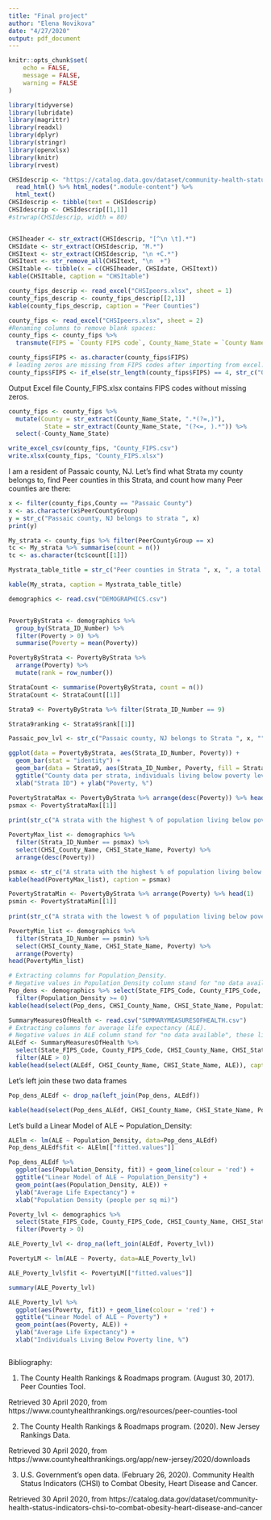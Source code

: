```yaml
---
title: "Final project"
author: "Elena Novikova"
date: "4/27/2020"
output: pdf_document
---
```


```r
knitr::opts_chunk$set(
	echo = FALSE,
	message = FALSE,
	warning = FALSE
)
```



```r

library(tidyverse)
library(lubridate)
library(magrittr)
library(readxl)
library(dplyr)
library(stringr)
library(openxlsx)
library(knitr)
library(rvest)

```

```r

CHSIdescrip <- "https://catalog.data.gov/dataset/community-health-status-indicators-chsi-to-combat-obesity-heart-disease-and-cancer" %>%
  read_html() %>% html_nodes(".module-content") %>%
  html_text()
CHSIdescrip <- tibble(text = CHSIdescrip)
CHSIdescrip <- CHSIdescrip[[1,1]]
#strwrap(CHSIdescrip, width = 80)


CHSIheader <- str_extract(CHSIdescrip, "[^\n \t].*")
CHSIdate <- str_extract(CHSIdescrip, "M.*")
CHSItext <- str_extract(CHSIdescrip, "\n +C.*") 
CHSItext <- str_remove_all(CHSItext, "\n  +")
CHSItable <- tibble(x = c(CHSIheader, CHSIdate, CHSItext))
kable(CHSItable, caption = "CHSItable")
```


```r
county_fips_descrip <- read_excel("CHSIpeers.xlsx", sheet = 1)
county_fips_descrip <- county_fips_descrip[[2,1]]
kable(county_fips_descrip, caption = "Peer Counties")

```


```r
county_fips <- read_excel("CHSIpeers.xlsx", sheet = 2)
#Renaming columns to remove blank spaces:
county_fips <- county_fips %>% 
  transmute(FIPS = `County FIPS code`, County_Name_State = `County Name, State`, PeerCountyGroup = `Peer County Group`)

county_fips$FIPS <- as.character(county_fips$FIPS)
# leading zeros are missing from FIPS codes after importing from excel. Adding this zero:
county_fips$FIPS <- if_else(str_length(county_fips$FIPS) == 4, str_c("0", county_fips$FIPS), county_fips$FIPS)

```

Output Excel file County_FIPS.xlsx contains FIPS codes without missing zeros.


```r
county_fips <- county_fips %>% 
  mutate(County = str_extract(County_Name_State, ".*(?=,)"),
          State = str_extract(County_Name_State, "(?<=, ).*")) %>% 
  select(-County_Name_State)

write_excel_csv(county_fips, "County_FIPS.csv")
write.xlsx(county_fips, "County_FIPS.xlsx")

```

I am a resident of Passaic county, NJ. Let's find what Strata my county belongs to, find Peer counties in this Strata, and count how many Peer counties are there:

```r
x <- filter(county_fips,County == "Passaic County")
x <- as.character(x$PeerCountyGroup)
y = str_c("Passaic county, NJ belongs to strata ", x)
print(y)

My_strata <- county_fips %>% filter(PeerCountyGroup == x)
tc <- My_strata %>% summarise(count = n())
tc <- as.character(tc$count[[1]])

Mystrata_table_title = str_c("Peer counties in Strata ", x, ", a total of ", tc, " counties")

kable(My_strata, caption = Mystrata_table_title)

```



```r
demographics <- read.csv("DEMOGRAPHICS.csv")


PovertyByStrata <- demographics %>% 
  group_by(Strata_ID_Number) %>%
  filter(Poverty > 0) %>% 
  summarise(Poverty = mean(Poverty))

PovertyByStrata <- PovertyByStrata %>%
  arrange(Poverty) %>% 
  mutate(rank = row_number())

StrataCount <- summarise(PovertyByStrata, count = n())
StrataCount <- StrataCount[[1]]

```


```r



Strata9 <- PovertyByStrata %>% filter(Strata_ID_Number == 9)

Strata9ranking <- Strata9$rank[[1]]

Passaic_pov_lvl <- str_c("Passaic county, NJ belongs to Strata ", x, "")


```


```r

ggplot(data = PovertyByStrata, aes(Strata_ID_Number, Poverty)) +
  geom_bar(stat = "identity") +
  geom_bar(data = Strata9, aes(Strata_ID_Number, Poverty, fill = Strata_ID_Number), stat = "identity", show.legend = FALSE)+ 
  ggtitle("County data per strata, individuals living below poverty level, %") +
  xlab("Strata ID") + ylab("Poverty, %")

```



```r
PovertyStrataMax <- PovertyByStrata %>% arrange(desc(Poverty)) %>% head(1)
psmax <- PovertyStrataMax[[1]]
  
print(str_c("A strata with the highest % of population living below poverty line is ", psmax))

PovertyMax_list <- demographics %>% 
  filter(Strata_ID_Number == psmax) %>% 
  select(CHSI_County_Name, CHSI_State_Name, Poverty) %>% 
  arrange(desc(Poverty))

psmax <- str_c("A strata with the highest % of population living below poverty line is ", psmax)
kable(head(PovertyMax_list), caption = psmax)

```


```r
PovertyStrataMin <- PovertyByStrata %>% arrange(Poverty) %>% head(1)
psmin <- PovertyStrataMin[[1]]
  
print(str_c("A strata with the lowest % of population living below poverty line is ", psmin))

PovertyMin_list <- demographics %>% 
  filter(Strata_ID_Number == psmin) %>% 
  select(CHSI_County_Name, CHSI_State_Name, Poverty) %>% 
  arrange(Poverty)
head(PovertyMin_list)
```



```r
# Extracting columns for Population_Density.
# Negative values in Population_Density column stand for "no data available", these lines need to be removed
Pop_dens <- demographics %>% select(State_FIPS_Code, County_FIPS_Code, CHSI_County_Name, CHSI_State_Name, Strata_ID_Number, Population_Density) %>% 
  filter(Population_Density >= 0)
kable(head(select(Pop_dens, CHSI_County_Name, CHSI_State_Name, Population_Density)), caption = "County data, population density (people per square mile)")
```

```r
SummaryMeasuresOfHealth <- read.csv("SUMMARYMEASURESOFHEALTH.csv")
# Extracting columns for average life expectancy (ALE).
# Negative values in ALE column stand for "no data available", these lines need to be removed
ALEdf <- SummaryMeasuresOfHealth %>% 
  select(State_FIPS_Code, County_FIPS_Code, CHSI_County_Name, CHSI_State_Name, Strata_ID_Number, ALE) %>% 
  filter(ALE > 0)
kable(head(select(ALEdf, CHSI_County_Name, CHSI_State_Name, ALE)), caption = "County data, average life expectancy")

```

Let's left join these two data frames

```r

Pop_dens_ALEdf <- drop_na(left_join(Pop_dens, ALEdf))

kable(head(select(Pop_dens_ALEdf, CHSI_County_Name, CHSI_State_Name, Population_Density, ALE)), caption = "Population Density and Average Life Expectancy by county")

```

Let's build a Linear Model of ALE ~ Population_Density: 


```r
ALElm <- lm(ALE ~ Population_Density, data=Pop_dens_ALEdf)
Pop_dens_ALEdf$fit <- ALElm[["fitted.values"]]


```

```r

Pop_dens_ALEdf %>% 
  ggplot(aes(Population_Density, fit)) + geom_line(colour = 'red') + 
  ggtitle("Linear Model of ALE ~ Population_Density") +
  geom_point(aes(Population_Density, ALE)) +
  ylab("Average Life Expectancy") +
  xlab("Population Density (people per sq mi)")


```




```r
Poverty_lvl <- demographics %>% 
  select(State_FIPS_Code, County_FIPS_Code, CHSI_County_Name, CHSI_State_Name, Strata_ID_Number, Poverty) %>% 
  filter(Poverty > 0)

ALE_Poverty_lvl <- drop_na(left_join(ALEdf, Poverty_lvl))

PovertyLM <- lm(ALE ~ Poverty, data=ALE_Poverty_lvl)

ALE_Poverty_lvl$fit <- PovertyLM[["fitted.values"]]

summary(ALE_Poverty_lvl)

```



```r
ALE_Poverty_lvl %>% 
  ggplot(aes(Poverty, fit)) + geom_line(colour = 'red') + 
  ggtitle("Linear Model of ALE ~ Poverty") +
  geom_point(aes(Poverty, ALE)) +
  ylab("Average Life Expectancy") +
  xlab("Individuals Living Below Poverty line, %")
```


```r


```






Bibliography:

1. The County Health Rankings & Roadmaps program. (August 30, 2017). Peer Counties Tool.

Retrieved 30 April 2020, from https://www.countyhealthrankings.org/resources/peer-counties-tool

2. The County Health Rankings & Roadmaps program. (2020). New Jersey Rankings Data.

Retrieved 30 April 2020, from https://www.countyhealthrankings.org/app/new-jersey/2020/downloads

3. U.S. Government’s open data. (February 26, 2020). Community Health Status Indicators (CHSI) to Combat Obesity, Heart Disease and Cancer.

Retrieved 30 April 2020, from https://catalog.data.gov/dataset/community-health-status-indicators-chsi-to-combat-obesity-heart-disease-and-cancer
